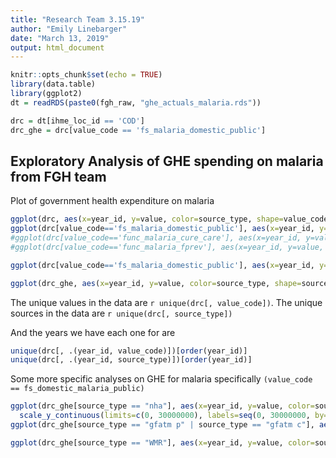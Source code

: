 ```yaml
---
title: "Research Team 3.15.19"
author: "Emily Linebarger"
date: "March 13, 2019"
output: html_document
---
```


```r
knitr::opts_chunk$set(echo = TRUE)
library(data.table)
library(ggplot2)
dt = readRDS(paste0(fgh_raw, "ghe_actuals_malaria.rds"))

drc = dt[ihme_loc_id == 'COD']
drc_ghe = drc[value_code == 'fs_malaria_domestic_public']
```

## Exploratory Analysis of GHE spending on malaria from FGH team 

Plot of government health expenditure on malaria 

```r

ggplot(drc, aes(x=year_id, y=value, color=source_type, shape=value_code)) + geom_point() + theme_bw() + labs(x="Year", y="USD", title = "Government Health Expenditure on Malaria, DRC") + scale_y_continuous(limits=c(0, 30000000), labels=seq(0, 30000000, by=10000000))
ggplot(drc[value_code=='fs_malaria_domestic_public'], aes(x=year_id, y=value, color=source_type, shape=source_type)) + geom_point() + theme_bw() + labs(x="Year", y="USD", title = "Domestic Public Spending on Malaria, DRC (fs_malaria_domestic_public)") + scale_y_continuous(limits=c(0, 30000000), labels=seq(0, 30000000, by=10000000))
#ggplot(drc[value_code=='func_malaria_cure_care'], aes(x=year_id, y=value, color=source_type, shape=source_type)) + geom_point() + theme_bw() + labs(x="Year", y="USD", title = "Domestic Public Spending on Malaria, DRC (func_malaria_cure_care)")
#ggplot(drc[value_code=='func_malaria_fprev'], aes(x=year_id, y=value, color=source_type, shape=source_type)) + geom_point() + theme_bw() + labs(x="Year", y="USD", title = "Domestic Public Spending on Malaria, DRC (func_malaria_prev)")

ggplot(drc[value_code=='fs_malaria_domestic_public'], aes(x=year_id, y=value, color=source_type, shape=source_type)) + geom_point() + theme_bw() + labs(x="Year", y="USD", title = "Domestic Public Spending on Malaria, DRC (fs_malaria_domestic_public)") + geom_smooth(method="lm") + scale_y_continuous(limits=c(0, 30000000), labels=seq(0, 30000000, by=10000000))

ggplot(drc_ghe, aes(x=year_id, y=value, color=source_type, shape=source_type)) + geom_point() + theme_bw() + labs(x="Year", y="USD", title = "Domestic Public Spending on Malaria, DRC (fs_malaria_domestic_public)") + scale_y_continuous(limits=c(0, 30000000), labels=seq(0, 30000000, by=10000000))


```

The unique values in the data are `r unique(drc[, value_code])`. 
The unique sources in the data are `r unique(drc[, source_type])`

And the years we have each one for are 
```r
unique(drc[, .(year_id, value_code)])[order(year_id)]
unique(drc[, .(year_id, source_type)])[order(year_id)]
```


Some more specific analyses on GHE for malaria specifically `(value_code == fs_domestic_malaria_public)`
```r

ggplot(drc_ghe[source_type == "nha"], aes(x=year_id, y=value, color=source_type, shape=source_type)) + geom_point() + theme_bw() + labs(x="Year", y="USD", title = "Domestic Public Spending on Malaria, NHAs only") + geom_smooth(method="lm") + 
  scale_y_continuous(limits=c(0, 30000000), labels=seq(0, 30000000, by=10000000))
ggplot(drc_ghe[source_type == "gfatm p" | source_type == "gfatm c"], aes(x=year_id, y=value, color=source_type, shape=source_type)) + geom_point() + theme_bw() + labs(x="Year", y="USD", title = "Domestic Public Spending on Malaria, Global Fund sources") + geom_smooth(method="lm") + scale_y_continuous(limits=c(0, 30000000), labels=seq(0, 30000000, by=10000000))

ggplot(drc_ghe[source_type == "WMR"], aes(x=year_id, y=value, color=source_type, shape=source_type)) + geom_point() + theme_bw() + labs(x="Year", y="USD", title = "Domestic Public Spending on Malaria, other data sources") + geom_smooth(method="lm") + scale_y_continuous(limits=c(0, 30000000), labels=seq(0, 30000000, by=10000000))



```